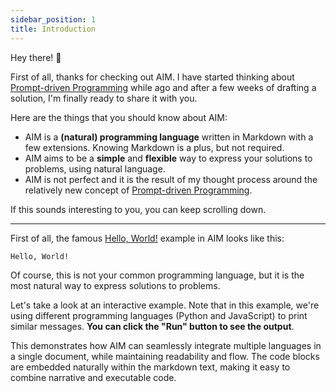 ```yaml
---
sidebar_position: 1
title: Introduction
---
```


Hey there! 👋

First of all, thanks for checking out AIM. I have started thinking about [Prompt-driven Programming](/blog/welcome) while ago and after a few weeks of drafting a solution, I'm finally ready to share it with you.

Here are the things that you should know about AIM:
- AIM is a **(natural) programming language** written in Markdown with a few extensions. Knowing Markdown is a plus, but not required.
- AIM aims to be a **simple** and **flexible** way to express your solutions to problems, using natural language.
- AIM is not perfect and it is the result of my thought process around the relatively new concept of [Prompt-driven Programming](/blog/welcome).

If this sounds interesting to you, you can keep scrolling down.

---

First of all, the famous [Hello, World!](https://en.wikipedia.org/wiki/%22Hello,_World!%22_program) example in AIM looks like this: 

```aim title="hello-world.aim"
Hello, World!
```

Of course, this is not your common programming language, but it is the most natural way to express solutions to problems.

Let's take a look at an interactive example. Note that in this example, we're using different programming languages (Python and JavaScript) to print similar messages. **You can click the "Run" button to see the output**.


<CodePreview title="another-example.aim" example="dreamer"></CodePreview>

This demonstrates how AIM can seamlessly integrate multiple languages in a single document, while maintaining readability and flow. The code blocks are embedded naturally within the markdown text, making it easy to combine narrative and executable code.